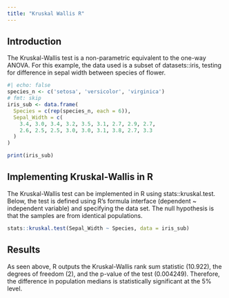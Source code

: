 ```yaml
---
title: "Kruskal Wallis R"
---
```


## Introduction

The Kruskal-Wallis test is a non-parametric equivalent to the one-way ANOVA. For this example, the data used is a subset of datasets::iris, testing for difference in sepal width between species of flower.

```r
#| echo: false
species_n <- c('setosa', 'versicolor', 'virginica')
# fmt: skip
iris_sub <- data.frame(
  Species = c(rep(species_n, each = 6)),
  Sepal_Width = c(
    3.4, 3.0, 3.4, 3.2, 3.5, 3.1, 2.7, 2.9, 2.7, 
    2.6, 2.5, 2.5, 3.0, 3.0, 3.1, 3.8, 2.7, 3.3
  )
)

print(iris_sub)
```

## Implementing Kruskal-Wallis in R

The Kruskal-Wallis test can be implemented in R using stats::kruskal.test. Below, the test is defined using R's formula interface (dependent \~ independent variable) and specifying the data set. The null hypothesis is that the samples are from identical populations.

```r
stats::kruskal.test(Sepal_Width ~ Species, data = iris_sub)
```

## Results

As seen above, R outputs the Kruskal-Wallis rank sum statistic (10.922), the degrees of freedom (2), and the p-value of the test (0.004249). Therefore, the difference in population medians is statistically significant at the 5% level.
